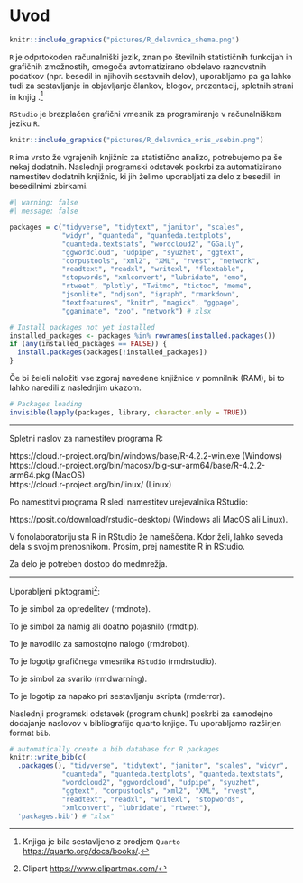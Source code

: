 # Uvod {#sec-uvod}

```r
knitr::include_graphics("pictures/R_delavnica_shema.png")
```

`R` je odprtokoden računalniški jezik, znan po številnih statističnih funkcijah in grafičnih zmožnostih, omogoča avtomatizirano obdelavo raznovstnih podatkov (npr. besedil in njihovih sestavnih delov), uporabljamo pa ga lahko tudi za sestavljanje in objavljanje člankov, blogov, prezentacij, spletnih strani in knjig .[^intro-1]

`RStudio` je brezplačen grafični vmesnik za programiranje v računalniškem jeziku `R`. 


```r
knitr::include_graphics("pictures/R_delavnica_oris_vsebin.png")
```

`R` ima vrsto že vgrajenih knjižnic za statistično analizo, potrebujemo pa še nekaj dodatnih. Naslednji programski odstavek poskrbi za automatizirano namestitev dodatnih knjižnic, ki jih želimo uporabljati za delo z besedili in besedilnimi zbirkami. 

```r
#| warning: false
#| message: false

packages = c("tidyverse", "tidytext", "janitor", "scales",
             "widyr", "quanteda", "quanteda.textplots", 
             "quanteda.textstats", "wordcloud2", "GGally", 
             "ggwordcloud", "udpipe", "syuzhet", "ggtext", 
             "corpustools", "xml2", "XML", "rvest", "network", 
             "readtext", "readxl", "writexl", "flextable", 
             "stopwords", "xmlconvert", "lubridate", "emo", 
             "rtweet", "plotly", "Twitmo", "tictoc", "meme",
             "jsonlite", "ndjson", "igraph", "rmarkdown", 
             "textfeatures", "knitr", "magick", "ggpage", 
             "gganimate", "zoo", "network") # xlsx

# Install packages not yet installed
installed_packages <- packages %in% rownames(installed.packages())
if (any(installed_packages == FALSE)) {
  install.packages(packages[!installed_packages])
}

```

Če bi želeli naložiti vse zgoraj navedene knjižnice v pomnilnik (RAM), bi to lahko naredili z naslednjim ukazom.  

```r
# Packages loading
invisible(lapply(packages, library, character.only = TRUE))
```


[^intro-1]: Knjiga je bila sestavljeno z orodjem `Quarto` <https://quarto.org/docs/books/>.

-----

Spletni naslov za namestitev programa R:   

https://cloud.r-project.org/bin/windows/base/R-4.2.2-win.exe (Windows)   
https://cloud.r-project.org/bin/macosx/big-sur-arm64/base/R-4.2.2-arm64.pkg (MacOS)   
https://cloud.r-project.org/bin/linux/ (Linux)   

Po namestitvi programa R sledi namestitev urejevalnika RStudio:   

https://posit.co/download/rstudio-desktop/ (Windows ali MacOS ali Linux).   

V fonolaboratoriju sta R in RStudio že nameščena. Kdor želi, lahko seveda dela s svojim prenosnikom. Prosim, prej namestite R in RStudio.

Za delo je potreben dostop do medmrežja.   

-----

Uporabljeni piktogrami[^intro-2]:

[^intro-2]: Clipart <https://www.clipartmax.com/>

::: rmdnote
To je simbol za opredelitev (rmdnote).
:::

::: rmdtip
To je simbol za namig ali doatno pojasnilo (rmdtip).
:::

::: rmdrobot
To je navodilo za samostojno nalogo (rmdrobot).
:::

::: rmdrstudio
To je logotip grafičnega vmesnika `RStudio` (rmdrstudio).
:::

::: rmdwarning
To je simbol za svarilo (rmdwarning).
:::

::: rmderror
To je logotip za napako pri sestavljanju skripta (rmderror).
:::

Naslednji programski odstavek (program chunk) poskrbi za samodejno dodajanje naslovov v bibliografijo quarto knjige. Tu uporabljamo razširjen format `bib`.

```r
# automatically create a bib database for R packages
knitr::write_bib(c(
  .packages(), "tidyverse", "tidytext", "janitor", "scales", "widyr", 
             "quanteda", "quanteda.textplots", "quanteda.textstats",
             "wordcloud2", "ggwordcloud", "udpipe", "syuzhet",
             "ggtext", "corpustools", "xml2", "XML", "rvest", 
             "readtext", "readxl", "writexl", "stopwords", 
             "xmlconvert", "lubridate", "rtweet"), 
  'packages.bib') # "xlsx"
```

